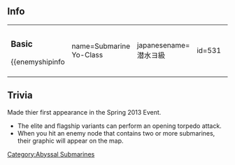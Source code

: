 ==Info==
{|
| valign="top" |
===Basic===
{{enemyshipinfo
| name=Submarine Yo-Class 
| japanesename=潜水ヨ級
| id=531
| image=[[File:Yo_n.png|x220px]]
| color=gray
| type=Submarine
| class=Abyssal
| hp=24
| firepower=0
| armor=9
| torpedo=52
| evasion=1
| AA=0
| aircraft=0
| speed=Slow
| LOS=7
| ASW=0
| range=N/A
| luck=5
| slot=2
| time=''unbuildable''
| slot1=[[List_of_equipment_used_by_the_enemy|21inch Torpedo Mk.II]]
| slot2=[[List_of_equipment_used_by_the_enemy|21inch Torpedo Mk.II]]
| slot3=-Locked-
| slot4=-Locked-}}
| style="width: 50px;" |
|

===Elite===
{{enemyshipinfo
| name=Submarine Yo-Class Elite
| japanesename=潜水ヨ級 elite
| id=533
| image=[[File:Yo_e.png|x220px]]
| color=red
| type=Submarine
| class=Abyssal
| hp=34
| firepower=0
| armor=27
| torpedo=74
| evasion=5
| AA=0
| aircraft=0
| speed=Slow
| LOS=9
| ASW=0
| range=Short
| luck=10
| slot=3
| time=''unbuildable''
| slot1=[[List_of_equipment_used_by_the_enemy|High-speed Abyssal Torpedo]]
| slot2=[[List_of_equipment_used_by_the_enemy|21inch Torpedo Mk.II]]
| slot3=[[List_of_equipment_used_by_the_enemy|21inch Torpedo Mk.II]]
| slot4=-Locked-}}
| style="width: 50px;" |
|

===Flagship===
{{enemyshipinfo
| name=Submarine Yo-Class Flagship
| japanesename=潜水ヨ級 flagship
| id=535
| image=[[File:Yo_f.png|x220px]]
| color=yellow
| type=Submarine
| class=Abyssal
| hp=44
| firepower=0
| armor=36
| torpedo=96
| evasion=10
| AA=0
| aircraft=0
| speed=Slow
| LOS=10
| ASW=0
| range=Short
| luck=20
| slot=3
| time=''unbuildable''
| slot1=[[List_of_equipment_used_by_the_enemy|High-speed Abyssal Torpedo]]
| slot2=[[List_of_equipment_used_by_the_enemy|High-speed Abyssal Torpedo]]
| slot3=[[List_of_equipment_used_by_the_enemy|21inch Torpedo Mk.II]]
| slot4=-Locked-}}
|}

==Trivia==
Made thier first appearance in the Spring 2013 Event.
*The elite and flagship variants can perform an opening torpedo attack.
*When you hit an enemy node that contains two or more submarines, their graphic will appear on the map. 

{{Enemyshiplist}}
[[Category:Abyssal Submarines]]